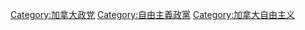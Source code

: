[[Category:加拿大政党|Category:加拿大政党]]
[[Category:自由主義政黨|Category:自由主義政黨]]
[[Category:加拿大自由主义|Category:加拿大自由主义]]
